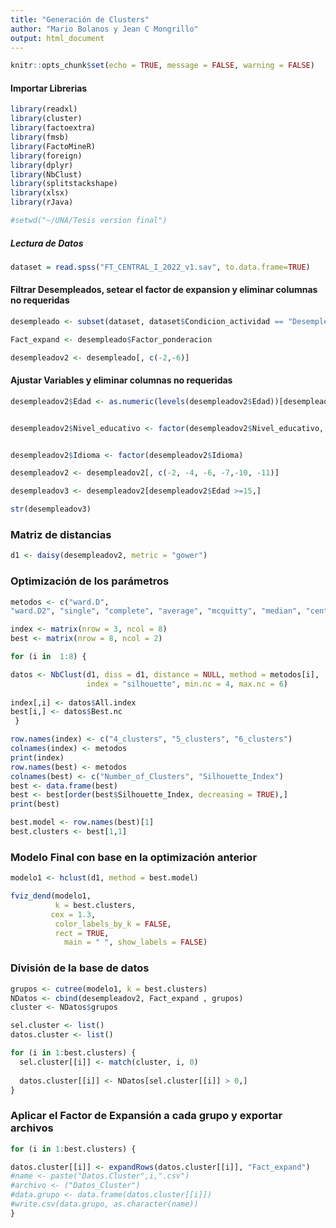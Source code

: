 ```yaml
---
title: "Generación de Clusters"
author: "Mario Bolanos y Jean C Mongrillo"
output: html_document
---
```


```r
knitr::opts_chunk$set(echo = TRUE, message = FALSE, warning = FALSE)
```
#### Importar Librerias
```r
library(readxl)
library(cluster)
library(factoextra)
library(fmsb)
library(FactoMineR)
library(foreign)
library(dplyr)
library(NbClust)
library(splitstackshape)
library(xlsx)
library(rJava)
```

```r
#setwd("~/UNA/Tesis version final")
```

##### Lectura de Datos
```r
dataset = read.spss("FT_CENTRAL_I_2022_v1.sav", to.data.frame=TRUE)
```

#### Filtrar Desempleados, setear el factor de expansion  y eliminar columnas no requeridas

```r
desempleado <- subset(dataset, dataset$Condicion_actividad == "Desempleado")

Fact_expand <- desempleado$Factor_ponderacion

desempleadov2 <- desempleado[, c(-2,-6)]
```

#### Ajustar Variables y eliminar columnas no requeridas
```r
desempleadov2$Edad <- as.numeric(levels(desempleadov2$Edad))[desempleadov2$Edad]


desempleadov2$Nivel_educativo <- factor(desempleadov2$Nivel_educativo, ordered = TRUE)


desempleadov2$Idioma <- factor(desempleadov2$Idioma)

desempleadov2 <- desempleadov2[, c(-2, -4, -6, -7,-10, -11)]

desempleadov3 <- desempleadov2[desempleadov2$Edad >=15,]

str(desempleadov3)
```

### Matriz de distancias
```r
d1 <- daisy(desempleadov2, metric = "gower")

```

### Optimización de los parámetros
```r
metodos <- c("ward.D",
"ward.D2", "single", "complete", "average", "mcquitty", "median", "centroid")

index <- matrix(nrow = 3, ncol = 8)
best <- matrix(nrow = 8, ncol = 2)

for (i in  1:8) {

datos <- NbClust(d1, diss = d1, distance = NULL, method = metodos[i],
                 index = "silhouette", min.nc = 4, max.nc = 6)
 
index[,i] <- datos$All.index
best[i,] <- datos$Best.nc
 } 

row.names(index) <- c("4_clusters", "5_clusters", "6_clusters")
colnames(index) <- metodos
print(index)
row.names(best) <- metodos
colnames(best) <- c("Number_of_Clusters", "Silhouette_Index")
best <- data.frame(best)
best <- best[order(best$Silhouette_Index, decreasing = TRUE),]
print(best)

best.model <- row.names(best)[1]
best.clusters <- best[1,1]

```

### Modelo Final con base en la optimización anterior

```r
modelo1 <- hclust(d1, method = best.model)

fviz_dend(modelo1,
          k = best.clusters,
         cex = 1.3,
          color_labels_by_k = FALSE,
          rect = TRUE,
            main = " ", show_labels = FALSE)
```

### División de la base de datos 

```r
grupos <- cutree(modelo1, k = best.clusters)
NDatos <- cbind(desempleadov2, Fact_expand , grupos)
cluster <- NDatos$grupos

sel.cluster <- list()
datos.cluster <- list()

for (i in 1:best.clusters) {
  sel.cluster[[i]] <- match(cluster, i, 0)
  
  datos.cluster[[i]] <- NDatos[sel.cluster[[i]] > 0,]
}
```

### Aplicar el Factor de Expansión a cada grupo y exportar archivos

```r
for (i in 1:best.clusters) {

datos.cluster[[i]] <- expandRows(datos.cluster[[i]], "Fact_expand")
#name <- paste("Datos.Cluster",i,".csv")
#archivo <- ("Datos_Cluster")
#data.grupo <- data.frame(datos.cluster[[i]])
#write.csv(data.grupo, as.character(name))
}
```

